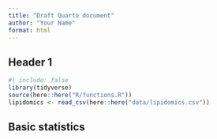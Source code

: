 ```yaml
---
title: "Draft Quarto document"
author: "Your Name"
format: html
---
```


## Header 1

```r
#| include: false
library(tidyverse)
source(here::here("R/functions.R"))
lipidomics <- read_csv(here::here("data/lipidomics.csv"))
```

## Basic statistics

```r

```
